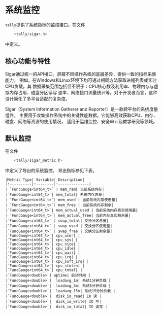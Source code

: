 
# 系统监控

`tally`提供了系统指标的监控接口。在文件
```cpp
    <tally/sigar.h>
```
中定义。

## 核心功能与特性
Sigar通过统一的API接口，屏蔽不同操作系统的底层差异，提供一致的指标采集能力。
例如，在Windows和Linux环境下均可通过相同方法获取进程列表或实时CPU负载。其
数据采集范围包括但不限于：CPU核心数及利用率、物理内存与虚拟内存占用、磁盘分区读写
速率、网络接口流量统计等。对于开发者而言，这种设计简化了多平台适配的复杂度。

Sigar（System Information Gatherer and Reporter）是一款跨平台的系统度量组件，
主要用于收集操作系统中的关键性能数据。它能够高效获取CPU、内存、磁盘、网络等资源的使用情况，
适用于运维监控、安全审计及教学研究等领域。



## 默认监控

在文件
```cpp
    <tally/sigar_metric.h>
```
中定义了导出的系统监控。
导出指标参见下表。

    |Metric Type| Variable| Description|
    |:----------|:--------|:--------------|
    | `FuncGauge<int64_t>` | mem_ram| 当前系统内存|
    |`FuncGauge<int64_t>`| mem_total| 系统内存总量|
    | `FuncGauge<int64_t>`| mem_used | 当前系统内存使用量|
    | `FuncGauge<int64_t>`| mem_free | 当前系统内存剩余|
    |`FuncGauge<int64_t>`| mem_actual_used | 当前系统内存真实使用量|
    | `FuncGauge<int64_t>`| mem_actual_free| 当前内存真实剩余量|
    |`FuncGauge<int64_t>` | swap_total| 交换分区总量|
    |`FuncGauge<int64_t>` | swap_used | 交换分区使用量|
    |`FuncGauge<int64_t>` | swap_free | 交换分区剩余量|
    |`FuncGauge<int64_t>`| cpu_user| |
    |`FuncGauge<int64_t>`| cpu_sys| |
    |`FuncGauge<int64_t>`| cpu_nice| |
    |`FuncGauge<int64_t>`| cpu_idle| |
    |`FuncGauge<int64_t>`| cpu_wait| |
    |`FuncGauge<int64_t>`| cpu_irq| |
    |`FuncGauge<int64_t>`| cpu_soft_irq| |
    |`FuncGauge<int64_t>`| cpu_stolen| |
    |`FuncGauge<int64_t>`| cpu_total| |
    |`FuncGauge<double>`| uptime| 启动时间 |
    |`FuncGauge<double>`|  loadavg_1m| 系统1分钟负载 |
    |`FuncGauge<double>`|  loadavg_5m| 系统5分钟负载 |
    |`FuncGauge<double>`|  loadavg_15m| 系统15分钟负载 |
    |`FuncGauge<double>`|  disk_io_read| IO 读 |
    |`FuncGauge<double>`|  disk_io_write| IO 写|
    |`FuncGauge<double>`|  disk_io_total| IO 读写 |
